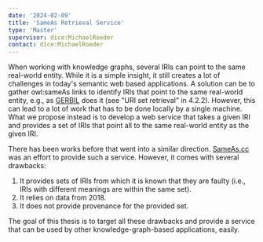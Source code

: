 ```yaml
---
date: '2024-02-09'
title: 'SameAs Retrieval Service'
type: 'Master'
supervisor: dice:MichaelRoeder
contact: dice:MichaelRoeder
---
```


When working with knowledge graphs, several IRIs can point to the same real-world entity. While it is a simple insight, it still creates a lot of challenges in today's semantic web based applications. A solution can be to gather owl:sameAs links to identify IRIs that point to the same real-world entity, e.g., as [GERBIL](https://www.semantic-web-journal.net/system/files/swj1671.pdf) does it (see "URI set retrieval" in 4.2.2). However, this can lead to a lot of work that has to be done locally by a single machine. What we propose instead is to develop a web service that takes a given IRI and provides a set of IRIs that point all to the same real-world entity as the given IRI.

There has been works before that went into a similar direction. [SameAs.cc](https://sameas.cc/) was an effort to provide such a service. However, it comes with several drawbacks:
1. It provides sets of IRIs from which it is known that they are faulty (i.e., IRIs with different meanings are within the same set).
2. It relies on data from 2018.
3. It does not provide provenance for the provided set.

The goal of this thesis is to target all these drawbacks and provide a service that can be used by other knowledge-graph-based applications, easily.


